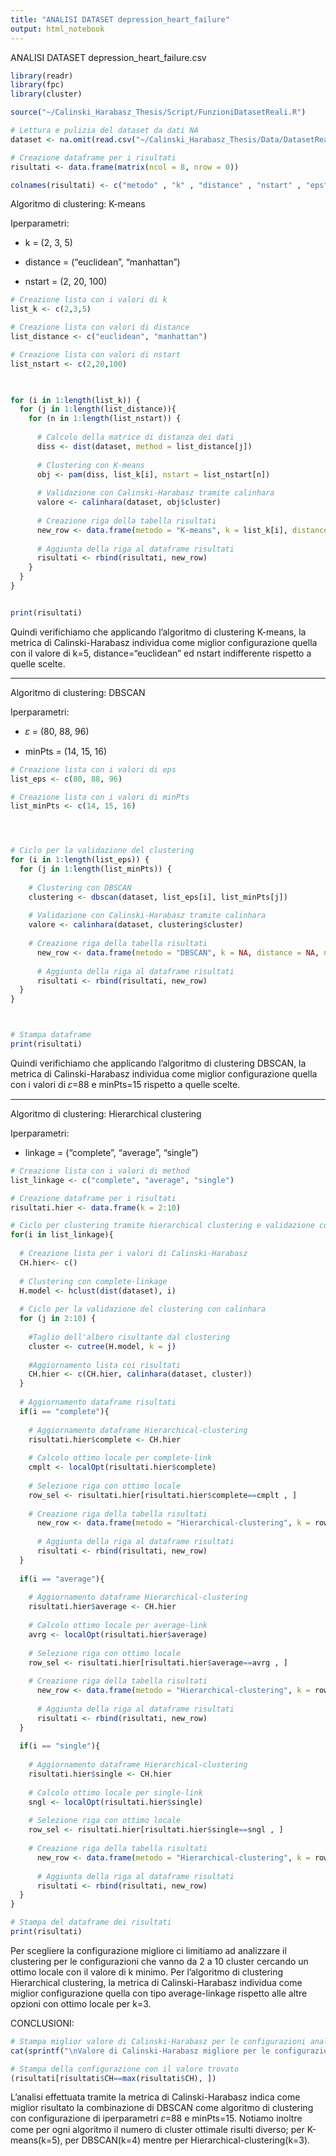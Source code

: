 ```yaml
---
title: "ANALISI DATASET depression_heart_failure"
output: html_notebook
---
```

ANALISI DATASET depression_heart_failure.csv

```r
library(readr)
library(fpc)
library(cluster)

source("~/Calinski_Harabasz_Thesis/Script/FunzioniDatasetReali.R")

# Lettura e pulizia del dataset da dati NA
dataset <- na.omit(read.csv("~/Calinski_Harabasz_Thesis/Data/DatasetReali/depression_heart_failure.csv"))

# Creazione dataframe per i risultati
risultati <- data.frame(matrix(ncol = 8, nrow = 0))

colnames(risultati) <- c("metodo" , "k" , "distance" , "nstart" , "eps" , "minPts" , "linkage" , "CH")

```

Algoritmo di clustering: K-means

Iperparametri:

-   k = (2, 3, 5)

-   distance = ("euclidean", "manhattan")

-   nstart = (2, 20, 100)

```r

# Creazione lista con i valori di k
list_k <- c(2,3,5)

# Creazione lista con valori di distance
list_distance <- c("euclidean", "manhattan")

# Creazione lista con valori di nstart
list_nstart <- c(2,20,100)
 


for (i in 1:length(list_k)) {
  for (j in 1:length(list_distance)){
    for (n in 1:length(list_nstart)) {
      
      # Calcolo della matrice di distanza dei dati
      diss <- dist(dataset, method = list_distance[j])
      
      # Clustering con K-means
      obj <- pam(diss, list_k[i], nstart = list_nstart[n])
      
      # Validazione con Calinski-Harabasz tramite calinhara
      valore <- calinhara(dataset, obj$cluster)
      
      # Creazione riga della tabella risultati 
      new_row <- data.frame(metodo = "K-means", k = list_k[i], distance = list_distance[j], nstart = list_nstart[n], eps = NA, minPts = NA, linkage = NA, CH = valore)
      
      # Aggiunta della riga al dataframe risultati
      risultati <- rbind(risultati, new_row)
    }
  }
}


print(risultati)

```

Quindi verifichiamo che applicando l'algoritmo di clustering K-means, la metrica di Calinski-Harabasz individua come miglior configurazione quella con il valore di k=5, distance="euclidean" ed nstart indifferente rispetto a quelle scelte.



------------------------------------------------------------------------

Algoritmo di clustering: DBSCAN

Iperparametri:

-   𝜀 = (80, 88, 96) 

-   minPts = (14, 15, 16)

```r

# Creazione lista con i valori di eps
list_eps <- c(80, 88, 96)

# Creazione lista con i valori di minPts
list_minPts <- c(14, 15, 16)




# Ciclo per la validazione del clustering
for (i in 1:length(list_eps)) { 
  for (j in 1:length(list_minPts)) {
    
    # Clustering con DBSCAN 
    clustering <- dbscan(dataset, list_eps[i], list_minPts[j])
    
    # Validazione con Calinski-Harabasz tramite calinhara
    valore <- calinhara(dataset, clustering$cluster)
    
    # Creazione riga della tabella risultati 
      new_row <- data.frame(metodo = "DBSCAN", k = NA, distance = NA, nstart = NA, eps = list_eps[i], minPts = list_minPts[j], linkage = NA, CH = valore)
      
      # Aggiunta della riga al dataframe risultati
      risultati <- rbind(risultati, new_row)
  }
}



# Stampa dataframe 
print(risultati)

```

Quindi verifichiamo che applicando l'algoritmo di clustering DBSCAN, la metrica di Calinski-Harabasz individua come miglior configurazione quella con i valori di 𝜀=88 e minPts=15 rispetto a quelle scelte.

------------------------------------------------------------------------

Algoritmo di clustering: Hierarchical clustering

Iperparametri:

-   linkage = ("complete", "average", "single")

```r

# Creazione lista con i valori di method
list_linkage <- c("complete", "average", "single")

# Creazione dataframe per i risultati
risultati.hier <- data.frame(k = 2:10)

# Ciclo per clustering tramite hierarchical clustering e validazione con calinhara
for(i in list_linkage){
  
  # Creazione lista per i valori di Calinski-Harabasz 
  CH.hier<- c()
  
  # Clustering con complete-linkage
  H.model <- hclust(dist(dataset), i)
  
  # Ciclo per la validazione del clustering con calinhara
  for (j in 2:10) {
    
    #Taglio dell'albero risultante dal clustering
    cluster <- cutree(H.model, k = j) 
    
    #Aggiornamento lista coi risultati
    CH.hier <- c(CH.hier, calinhara(dataset, cluster))  
  }
  
  # Aggiornamento dataframe risultati
  if(i == "complete"){
    
    # Aggiornamento dataframe Hierarchical-clustering
    risultati.hier$complete <- CH.hier 
    
    # Calcolo ottimo locale per complete-link
    cmplt <- localOpt(risultati.hier$complete)    
    
    # Selezione riga con ottimo locale
    row_sel <- risultati.hier[risultati.hier$complete==cmplt , ]
    
    # Creazione riga della tabella risultati 
      new_row <- data.frame(metodo = "Hierarchical-clustering", k = row_sel$k, distance = NA, nstart = NA, eps = NA, minPts = NA, linkage = "complete", CH = row_sel$complete)
      
      # Aggiunta della riga al dataframe risultati
      risultati <- rbind(risultati, new_row)
  }
  
  if(i == "average"){
    
    # Aggiornamento dataframe Hierarchical-clustering
    risultati.hier$average <- CH.hier 
    
    # Calcolo ottimo locale per average-link
    avrg <- localOpt(risultati.hier$average)    
    
    # Selezione riga con ottimo locale
    row_sel <- risultati.hier[risultati.hier$average==avrg , ]
    
    # Creazione riga della tabella risultati 
      new_row <- data.frame(metodo = "Hierarchical-clustering", k = row_sel$k, distance = NA, nstart = NA, eps = NA, minPts = NA, linkage = "average", CH = row_sel$average)
      
      # Aggiunta della riga al dataframe risultati
      risultati <- rbind(risultati, new_row)
  }
  
  if(i == "single"){
    
    # Aggiornamento dataframe Hierarchical-clustering
    risultati.hier$single <- CH.hier 
    
    # Calcolo ottimo locale per single-link
    sngl <- localOpt(risultati.hier$single) 
    
    # Selezione riga con ottimo locale
    row_sel <- risultati.hier[risultati.hier$single==sngl , ]
    
    # Creazione riga della tabella risultati 
      new_row <- data.frame(metodo = "Hierarchical-clustering", k = row_sel$k, distance = NA, nstart = NA, eps = NA, minPts = NA, linkage = "single", CH = row_sel$single)
      
      # Aggiunta della riga al dataframe risultati
      risultati <- rbind(risultati, new_row)
  }
}

# Stampa del dataframe dei risultati
print(risultati)

```

Per scegliere la configurazione migliore ci limitiamo ad analizzare il clustering per le configurazioni che vanno da 2 a 10 cluster cercando un ottimo locale con il valore di k minimo.
Per l'algoritmo di clustering Hierarchical clustering, la metrica di Calinski-Harabasz individua come miglior configurazione quella con tipo average-linkage rispetto alle altre opzioni con ottimo locale per k=3.

CONCLUSIONI:
```r

# Stampa miglior valore di Calinski-Harabasz per le configurazioni analizzate 
cat(sprintf("\nValore di Calinski-Harabasz migliore per le configurazioni analizzate : %f\n",max(risultati$CH)))

# Stampa della configurazione con il valore trovato
(risultati[risultati$CH==max(risultati$CH), ])

```

L'analisi effettuata tramite la metrica di Calinski-Harabasz indica come miglior risultato la combinazione di DBSCAN come algoritmo di clustering con configurazione di iperparametri 𝜀=88 e minPts=15.
Notiamo inoltre come per ogni algoritmo il numero di cluster ottimale risulti diverso; per K-means(k=5), per DBSCAN(k=4) mentre per Hierarchical-clustering(k=3).